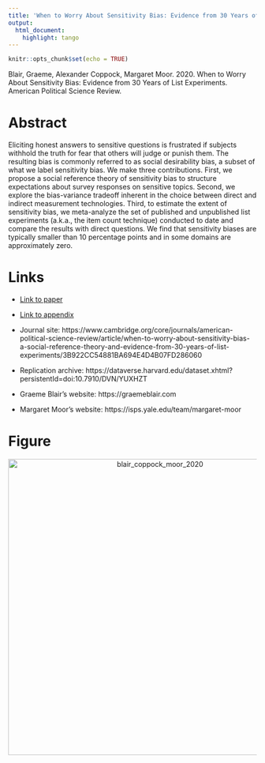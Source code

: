 ```yaml
---
title: 'When to Worry About Sensitivity Bias: Evidence from 30 Years of List Experiments'
output:
  html_document:
    highlight: tango
---
```


```r
knitr::opts_chunk$set(echo = TRUE)
```

Blair, Graeme, Alexander Coppock, Margaret Moor. 2020. When to Worry About Sensitivity Bias: Evidence from 30 Years of List Experiments. American Political Science Review.

# Abstract
Eliciting honest answers to sensitive questions is frustrated if subjects withhold the truth for fear that others will judge or punish them. The resulting bias is commonly referred to as social desirability bias, a subset of what we label sensitivity bias. We make three contributions. First, we propose a social reference theory of sensitivity bias to structure expectations about survey responses on sensitive topics. Second, we explore the bias-variance tradeoff inherent in the choice between direct and indirect measurement technologies. Third, to estimate the extent of sensitivity bias, we meta-analyze the set of published and unpublished list experiments (a.k.a., the item count technique) conducted to date and compare the results with direct questions. We find that sensitivity biases are typically smaller than 10 percentage points and in some domains are approximately zero.

# Links
 - <a href='blair_coppock_moor_2020.pdf'>Link to paper</a>
 - <a href='blair_coppock_moor_2020_appendix.pdf'>Link to appendix</a>
 - Journal site: https://www.cambridge.org/core/journals/american-political-science-review/article/when-to-worry-about-sensitivity-bias-a-social-reference-theory-and-evidence-from-30-years-of-list-experiments/3B922CC54881BA694E4D4B07FD286060 
 - Replication archive: https://dataverse.harvard.edu/dataset.xhtml?persistentId=doi:10.7910/DVN/YUXHZT 

- Graeme Blair's website: https://graemeblair.com
- Margaret Moor's website: https://isps.yale.edu/team/margaret-moor

# Figure
<center><img src="display_figures/blair_coppock_moor_2020_display.png" alt="blair_coppock_moor_2020" width="600"></center>